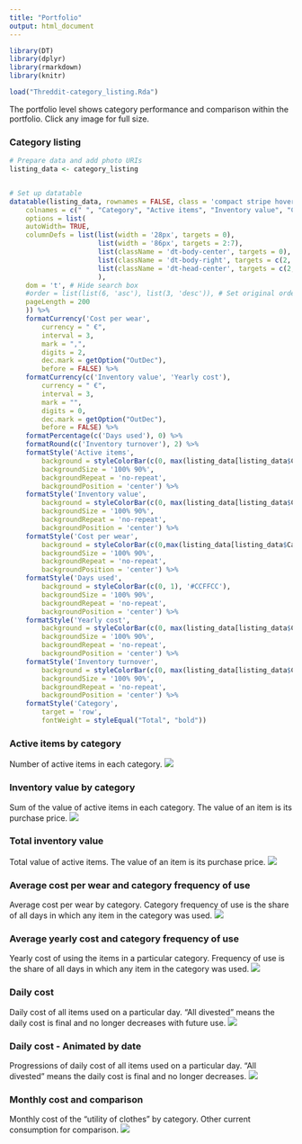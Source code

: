 ```yaml
---
title: "Portfolio"
output: html_document
---
```


```r
library(DT)
library(dplyr)
library(rmarkdown)
library(knitr)

load("Threddit-category_listing.Rda")
```

The portfolio level shows category performance and comparison within the portfolio. Click any image for full size.

### Category listing

```r

# Prepare data and add photo URIs 
listing_data <- category_listing


# Set up datatable
datatable(listing_data, rownames = FALSE, class = 'compact stripe hover row-border order-column', escape = FALSE, style = 'bootstrap4',
    colnames = c(" ", "Category", "Active items", "Inventory value", "Cost per wear", "Days used", "Yearly cost", "Inventory turnover"),
    options = list(
    autoWidth= TRUE,
    columnDefs = list(list(width = '28px', targets = 0),
                      list(width = '86px', targets = 2:7),
                      list(className = 'dt-body-center', targets = 0),
                      list(className = 'dt-body-right', targets = c(2, 3, 4, 5, 6, 7)),
                      list(className = 'dt-head-center', targets = c(2, 3, 4, 5, 6, 7))
                      ),
    dom = 't', # Hide search box
    #order = list(list(6, 'asc'), list(3, 'desc')), # Set original ordering
    pageLength = 200
    )) %>%
    formatCurrency('Cost per wear',
        currency = " €",
        interval = 3,
        mark = ",",
        digits = 2,
        dec.mark = getOption("OutDec"),
        before = FALSE) %>%
    formatCurrency(c('Inventory value', 'Yearly cost'),
        currency = " €",
        interval = 3,
        mark = "",
        digits = 0,
        dec.mark = getOption("OutDec"),
        before = FALSE) %>%
    formatPercentage(c('Days used'), 0) %>%
    formatRound(c('Inventory turnover'), 2) %>%
    formatStyle('Active items',
        background = styleColorBar(c(0, max(listing_data[listing_data$Category != "Total",]$'Active items')), '#E0E0E0'),
        backgroundSize = '100% 90%',
        backgroundRepeat = 'no-repeat',
        backgroundPosition = 'center') %>%
    formatStyle('Inventory value',
        background = styleColorBar(c(0, max(listing_data[listing_data$Category != "Total",]$'Inventory value')), '#CCE5FF'),
        backgroundSize = '100% 90%',
        backgroundRepeat = 'no-repeat',
        backgroundPosition = 'center') %>%
    formatStyle('Cost per wear',
        background = styleColorBar(c(0,max(listing_data[listing_data$Category != "Total",]$'Cost per wear')), '#FFCCCC'),
        backgroundSize = '100% 90%',
        backgroundRepeat = 'no-repeat',
        backgroundPosition = 'center') %>%
    formatStyle('Days used',
        background = styleColorBar(c(0, 1), '#CCFFCC'),
        backgroundSize = '100% 90%',
        backgroundRepeat = 'no-repeat',
        backgroundPosition = 'center') %>%
    formatStyle('Yearly cost',
        background = styleColorBar(c(0, max(listing_data[listing_data$Category != "Total",]$'Yearly cost')), '#FFCCCC'),
        backgroundSize = '100% 90%',
        backgroundRepeat = 'no-repeat',
        backgroundPosition = 'center') %>%
    formatStyle('Inventory turnover',
        background = styleColorBar(c(0, max(listing_data[listing_data$Category != "Total",]$'Inventory turnover')), '#E0E0E0'),
        backgroundSize = '100% 90%',
        backgroundRepeat = 'no-repeat',
        backgroundPosition = 'center') %>%
    formatStyle('Category',
        target = 'row',
        fontWeight = styleEqual("Total", "bold"))
```

### Active items by category
Number of active items in each category. 
[![](https://firebasestorage.googleapis.com/v0/b/threddit-plots/o/Portfolio-Inventory-Item_count_910x910.png?alt=media)](https://firebasestorage.googleapis.com/v0/b/threddit-plots/o/Portfolio-Inventory-Item_count.png?alt=media){target="_blank"}

### Inventory value by category
Sum of the value of active items in each category. The value of an item is its purchase price.
[![](https://firebasestorage.googleapis.com/v0/b/threddit-plots/o/Portfolio-Inventory-Value_by_category_910x910.png?alt=media)](https://firebasestorage.googleapis.com/v0/b/threddit-plots/o/Portfolio-Inventory-Value_by_category.png?alt=media){target="_blank"}

### Total inventory value
Total value of active items. The value of an item is its purchase price.
[![](https://firebasestorage.googleapis.com/v0/b/threddit-plots/o/Portfolio-Inventory-Value_stacked_910x910.png?alt=media)](https://firebasestorage.googleapis.com/v0/b/threddit-plots/o/Portfolio-Inventory-Value_stacked.png?alt=media){target="_blank"}

### Average cost per wear and category frequency of use
Average cost per wear by category. Category frequency of use is the share of all days in which any item in the category was used.
[![](https://firebasestorage.googleapis.com/v0/b/threddit-plots/o/Portfolio-Daily_cost_and_Category_use_910x910.png?alt=media)](https://threddit-297417.web.app/Portfolio-Daily_cost_and_Category_use.png?alt=media){target="_blank"}

### Average yearly cost and category frequency of use
Yearly cost of using the items in a particular category. Frequency of use is the share of all days in which any item in the category was used. 
[![](https://firebasestorage.googleapis.com/v0/b/threddit-plots/o/Portfolio-Yearly_cost_and_Category_use_910x910.png?alt=media)](https://threddit-297417.web.app/Portfolio-Yearly_cost_and_Category_use.png?alt=media){target="_blank"}

### Daily cost
Daily cost of all items used on a particular day. "All divested" means the daily cost is final and no longer decreases with future use.
[![](https://firebasestorage.googleapis.com/v0/b/threddit-plots/o/Portfolio-Daily_cost_910x910.png?alt=media)](https://firebasestorage.googleapis.com/v0/b/threddit-plots/o/Portfolio-Daily_cost.png?alt=media){target="_blank"}

### Daily cost - Animated by date
Progressions of daily cost of all items used on a particular day. "All divested" means the daily cost is final and no longer decreases.
![](https://firebasestorage.googleapis.com/v0/b/threddit-plots/o/Portfolio-Daily_cost-animation.gif?alt=media)

### Monthly cost and comparison
Monthly cost of the "utility of clothes" by category. Other current consumption for comparison.
[![](https://firebasestorage.googleapis.com/v0/b/threddit-plots/o/Portfolio-Monthly_cost_and_Category_use-image_910x910.png?alt=media)](https://firebasestorage.googleapis.com/v0/b/threddit-plots/o/Portfolio-Monthly_cost_and_Category_use-image.png?alt=media){target="_blank"}



